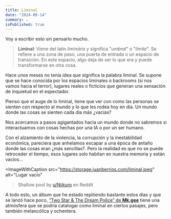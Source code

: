 ```yaml
---
title: Liminal
date: "2024-08-14"
summary: …
isPublished: true
---
```


Voy a escribir esto sin pensarlo mucho.

> **Liminal**: Viene del latín *limināris* y significa "*umbral*" o "*límite*". Se refiere a una zona de paso, una puerta de entrada o un espacio de transición. En este espacio, algo deja de ser lo que era y puede transformarse en otra cosa.

Hace unos meses no tenía idea que significa la palabra liminal. Se supone que se hace conocida por los espacios liminales o backrooms (si nos vamos hacia el terror), lugares reales o ficticios que generan una sensación de inquietud en el espectador. 

Pienso que el auge de lo liminal, tiene que ver con como las personas se sienten con respecto al mundo y lo que les rodea hoy en día. Un mundo donde las cosas se sienten cada día más ¿vacías?

Nos acercamos a pasos agigantados hacia un mundo donde no sabremos si interactuamos con cosas hechas por una IA o por un ser humano.

Con el alzamiento de la violencia, la corrupción y la inestabilidad económica, pareciera que anhelamos escapar a una época de antaño donde las cosas eran ¿más sencillas?. Pero la realidad es que no se puede retroceder el tiempo, esos lugares solo habitan en nuestra memoria y están vacíos...

<ImageWithCaption 
    src="https://storage.juanberrios.com/liminal.jpeg" 
    alt="Lugar vacío"
>Shallow pool by <a href="https://www.reddit.com/r/LiminalSpace/comments/1es1wg4/shallow_pool/?utm_source=share&utm_medium=web3x&utm_name=web3xcss&utm_term=1&utm_content=share_button" rel="nofererrer noopener">u/Niikuro</a> en Reddit</ImageWithCaption>

A todo esto, un álbum que he estado repitiendo bastante estos días y que se lanzó hace poco, <a href="https://music.apple.com/cl/album/two-star-the-dream-police/1726030992?uo=4" target="_blank" rel="noreferrer noopener">“Two Star & The Dream Police” de <strong>Mk.gee</strong></a> tiene una atmósfera que se podría catalogar como liminal en ciertos pasajes, pero también melancólica y ochentera.